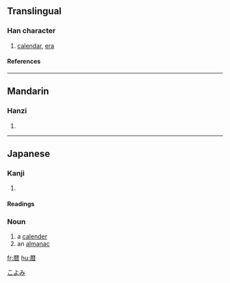 {{see|曆}}

==Translingual==
===Han character===
{{Han char|rn=72|rad=日|as=10|sn=14|four=|canj=一木木日 (MDDA)}}
# [[calendar]], [[era]]
====References====
{{Han ref|kx=0499.061|dkj=14111|hdz=10078.011|uh=66A6|ud=26278}}

----
==Mandarin==
===Hanzi===
{{cmn-hanzi|pin=[[lì]] (li4)|wg=li<sup>4</sup>}}
# {{defn|Mandarin}}

----
== Japanese ==
[[Category:1000_Japanese_basic_words|こよみ]]


===Kanji===
{{ja-kanji|grade=|rs=日10}}
# {{defn|Japanese}} 
====Readings====
{{ja-readings|on=|kun=[[れき]] (reki)}}

=== Noun ===
{{janoun|こよみ|koyomi}}
#a [[calender]]
#an [[almanac]]

[[fr:暦]]
[[hu:暦]]